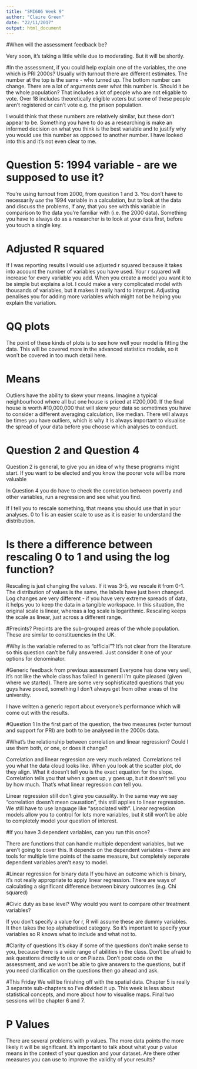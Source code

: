 ```yaml
---
title: "SMI606 Week 9"
author: "Claire Green"
date: "22/11/2017"
output: html_document
---
```


#When will the assessment feedback be?

Very soon, it's taking a little while due to moderating. But it will be shortly.

#In the assessment, if you could help explain one of the variables, the one which is PRI 2000s? 
Usually with turnout there are different estimates. The number at the top is the same - who turned up. The bottom number can change. There are a lot of arguments over what this number is. Should it be the whole population? That includes a lot of people who are not eligable to vote. Over 18 includes theoretically eligible voters but some of these people aren't registered or can't vote e.g. the prison population. 

I would think that these numbers are relatively similar, but these don't appear to be. Something you have to do as a researching is make an informed decision on what you think is the best variable and to justify why you would use this number as opposed to another number. I have looked into this and it's not even clear to me. 

# Question 5: 1994 variable - are we supposed to use it?
You're using turnout from 2000, from question 1 and 3. You don't have to necessarily *use* the 1994 variable in a calculation, but to look at the data and discuss the problems, if any, that you see with this variable in comparison to the data you're familiar with (i.e. the 2000 data). Something you have to always do as a researcher is to look at your data first, before you touch a single key. 

# Adjusted R squared
If I was reporting results I would use adjusted r squared because it takes into account the number of variables you have used. Your r squared will increase for every variable you add. When you create a model you want it to be simple but explains a lot. I could make a very complicated model with thousands of variables, but it makes it really hard to interpret. Adjusting penalises you for adding more variables which might not be helping you explain the variation.

# QQ plots
The point of these kinds of plots is to see how well your model is fitting the data. This will be covered more in the advanced statistics module, so it won't be covered in too much detail here.

# Means
Outliers have the ability to skew your means. Imagine a typical neighbourhood where all but one house is priced at #200,000. If the final house is worth #10,000,000 that will skew your data so sometimes you have to consider a different averaging calculation, like median. There will always be times you have outliers, which is why it is always important to visualise the spread of your data before you choose which analyses to conduct. 

# Question 2 and Question 4
Question 2 is general, to give you an idea of why these programs might start. If you want to be elected and you know the poorer vote will be more valuable

In Question 4 you do have to check the correlation between poverty and other variables, run a regression and see what you find.

If I tell you to rescale something, that means you should use that in your analyses. 0 to 1 is an easier scale to use as it is easier to understand the distribution. 

# Is there a difference between rescaling 0 to 1 and using the log function?
Rescaling is just changing the values. If it was 3-5, we rescale it from 0-1. The distribution of values is the same, the labels have just been changed. Log changes are very different - if you have very extreme spreads of data, it helps you to keep the data in a tangible workspace. In this situation, the original scale is linear, whereas a log scale is logarithmic. Rescaling keeps the scale as linear, just across a different range.

#Precints?
Precints are the sub-grouped areas of the whole population. These are similar to constituencies in the UK.

#Why is the variable referred to as "official"?
It's not clear from the literature so this question can't be fully answered. Just consider it one of your options for denominator.

#Generic feedback from previous assessment
Everyone has done very well, it's not like the whole class has failed! In general I'm quite pleased (given where we started). There are some very sophisticated questions that you guys have posed, something I don't always get from other areas of the university. 

I have written a generic report about everyone's performance which will come out with the results.

#Question 1
In the first part of the question, the two measures (voter turnout and support for PRI) are both to be analysed in the 2000s data.

#What's the relationship between correlation and linear regression? Could I use them both, or one, or does it change?

Correlation and linear regression are very much related. Correlations tell you what the data cloud looks like. When you look at the scatter plot, do they align. What it doesn't tell you is the exact equation for the slope. Correlation tells you that when x goes up, y goes up, but it doesn't tell you by how much. That's what linear regression *can* tell you. 

Linear regression still don't give you causality. In the same way we say "correlation doesn't mean causation", this still applies to linear regression. We still have to use language like "associated with". Linear regression models allow you to control for lots more variables, but it still won't be able to completely model your question of interest.


#If you have 3 dependent variables, can you run this once?

There are functions that can handle multiple dependent variables, but we aren't going to cover this. It depends on the dependent variables - there are tools for multiple time points of the same measure, but completely separate dependent variables aren't easy to model.

#Linear regression for binary data
If you have an outcome which is binary, it's not really appropriate to apply linear regression. There are ways of calculating a significant difference between binary outcomes (e.g. Chi squared)

#Civic duty as base level? Why would you want to compare other treatment variables? 

If you don't specify a value for r, R will assume these are dummy variables. It then takes the top alphabetised category. So it's important to specify your variables so R knows what to include and what not to.

#Clarity of questions
It's okay if some of the questions don't make sense to you, because there is a wide range of abilities in the class. Don't be afraid to ask questions directly to us or on Piazza. Don't post code on the assessment, and we won't be able to give answers to the questions, but if you need clarification on the questions then go ahead and ask. 

#This Friday
We will be finishing off with the spatial data. Chapter 5 is really 3 separate sub-chapters so I've divided it up. This week is less about statistical concepts, and more about how to visualise maps. Final two sessions will be chapter 6 and 7. 

# P Values

There are several problems with p values. The more data points the more likely it will be significant. It's important to talk about what your p value means in the context of your question and your dataset. Are there other measures you can use to improve the validity of your results?